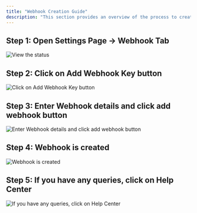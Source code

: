 ```yaml
---
title: "Webhook Creation Guide"
description: "This section provides an overview of the process to create a webhook for your Dodo Payments account."
---
```


## Step 1: Open Settings Page → Webhook Tab

<Frame>
    <img src="/images/guides/webhooks/WH 1.webp" alt="View the status"/>
</Frame>

## Step 2: Click on Add Webhook Key button

<Frame>
    <img src="/images/guides/webhooks/WH 2.webp" alt="Click on Add Webhook Key button"/>
</Frame>

## Step 3: Enter Webhook details and click add webhook button

<Frame>
    <img src="/images/guides/webhooks/WH 3.webp" alt="Enter Webhook details and click add webhook button"/>
</Frame>

## Step 4: Webhook is created

<Frame>
    <img src="/images/guides/webhooks/WH 4.webp" alt="Webhook is created"/>
</Frame>

## Step 5: If you have any queries, click on Help Center

<Frame>
    <img src="/images/guides/webhooks/WH 5.webp" alt="If you have any queries, click on Help Center"/>
</Frame>